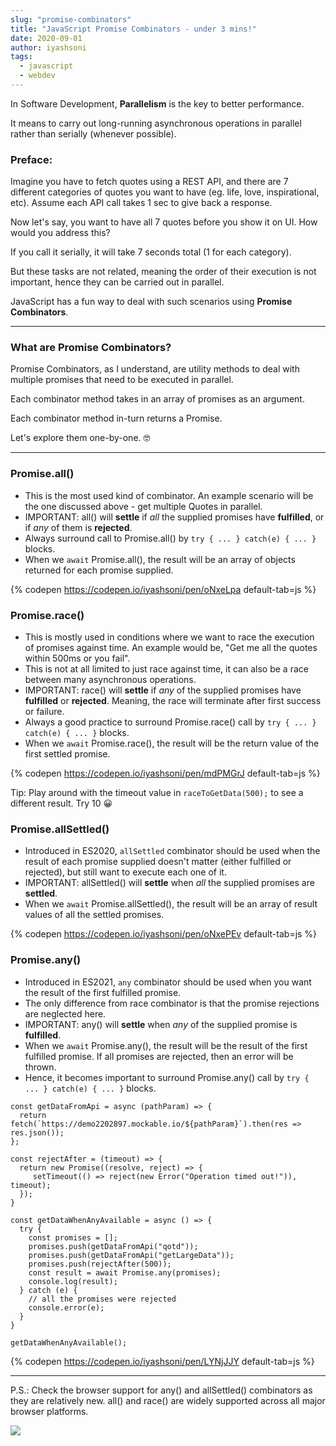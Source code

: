 ```yaml
---
slug: "promise-combinators"
title: "JavaScript Promise Combinators - under 3 mins!"
date: 2020-09-01
author: iyashsoni
tags:
  - javascript
  - webdev
---
```


In Software Development, **Parallelism** is the key to better performance.

It means to carry out long-running asynchronous operations in parallel rather than serially (whenever possible).

### Preface:

Imagine you have to fetch quotes using a REST API, and there are 7 different categories of quotes you want to have (eg. life, love, inspirational, etc). Assume each API call takes 1 sec to give back a response.

Now let's say, you want to have all 7 quotes before you show it on UI. How would you address this?

If you call it serially, it will take 7 seconds total (1 for each category).

But these tasks are not related, meaning the order of their execution is not important, hence they can be carried out in parallel.

JavaScript has a fun way to deal with such scenarios using **Promise Combinators**.

---

### What are Promise Combinators?

Promise Combinators, as I understand, are utility methods to deal with multiple promises that need to be executed in parallel.

Each combinator method takes in an array of promises as an argument.

Each combinator method in-turn returns a Promise.

Let's explore them one-by-one. 🤓

---

### Promise.all()

- This is the most used kind of combinator. An example scenario will be the one discussed above - get multiple Quotes in parallel.
- IMPORTANT: all() will **settle** if _all_ the supplied promises have **fulfilled**, or if _any_ of them is **rejected**.
- Always surround call to Promise.all() by `try { ... } catch(e) { ... }` blocks.
- When we `await` Promise.all(), the result will be an array of objects returned for each promise supplied.

{% codepen https://codepen.io/iyashsoni/pen/oNxeLpa default-tab=js %}

### Promise.race()

- This is mostly used in conditions where we want to race the execution of promises against time. An example would be, "Get me all the quotes within 500ms or you fail".
- This is not at all limited to just race against time, it can also be a race between many asynchronous operations.
- IMPORTANT: race() will **settle** if _any_ of the supplied promises have **fulfilled** or **rejected**. Meaning, the race will terminate after first success or failure.
- Always a good practice to surround Promise.race() call by `try { ... } catch(e) { ... }` blocks.
- When we `await` Promise.race(), the result will be the return value of the first settled promise.

{% codepen https://codepen.io/iyashsoni/pen/mdPMGrJ default-tab=js %}

Tip: Play around with the timeout value in `raceToGetData(500);` to see a different result. Try 10 😀

### Promise.allSettled()

- Introduced in ES2020, `allSettled` combinator should be used when the result of each promise supplied doesn't matter (either fulfilled or rejected), but still want to execute each one of it.
- IMPORTANT: allSettled() will **settle** when _all_ the supplied promises are **settled**.
- When we `await` Promise.allSettled(), the result will be an array of result values of all the settled promises.

{% codepen https://codepen.io/iyashsoni/pen/oNxePEv default-tab=js %}

### Promise.any()

- Introduced in ES2021, `any` combinator should be used when you want the result of the first fulfilled promise.
- The only difference from race combinator is that the promise rejections are neglected here.
- IMPORTANT: any() will **settle** when _any_ of the supplied promise is **fulfilled**.
- When we `await` Promise.any(), the result will be the result of the first fulfilled promise. If all promises are rejected, then an error will be thrown.
- Hence, it becomes important to surround Promise.any() call by `try { ... } catch(e) { ... }` blocks.

```
const getDataFromApi = async (pathParam) => {
  return fetch(`https://demo2202897.mockable.io/${pathParam}`).then(res => res.json());
};

const rejectAfter = (timeout) => {
  return new Promise((resolve, reject) => {
     setTimeout(() => reject(new Error("Operation timed out!")), timeout);
  });
}

const getDataWhenAnyAvailable = async () => {
  try {
    const promises = [];
    promises.push(getDataFromApi("qotd"));
    promises.push(getDataFromApi("getLargeData"));
    promises.push(rejectAfter(500));
    const result = await Promise.any(promises);
    console.log(result);
  } catch (e) {
    // all the promises were rejected
    console.error(e);
  }
}

getDataWhenAnyAvailable();
```

{% codepen https://codepen.io/iyashsoni/pen/LYNjJJY default-tab=js %}

---

P.S.: Check the browser support for any() and allSettled() combinators as they are relatively new. all() and race() are widely supported across all major browser platforms.

![](https://media.giphy.com/media/i6hulbv7glgFq/giphy.gif)
